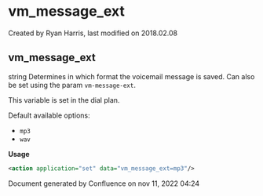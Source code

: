
# vm_message_ext 

 Created by  Ryan Harris, last modified on 2018.02.08

## vm_message_ext

string Determines in which format the voicemail message is saved. Can also be set using the param `vm-message-ext`.

This variable is set in the dial plan.

Default available options:

* `mp3`
* `wav`

**Usage**

```xml
<action application="set" data="vm_message_ext=mp3"/>
```

Document generated by Confluence on nov 11, 2022 04:24

